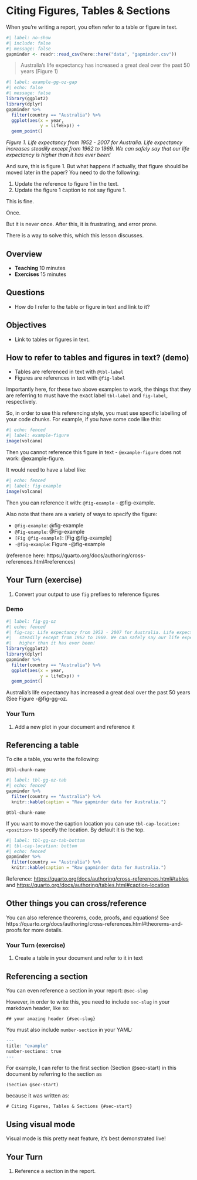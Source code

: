 # Citing Figures, Tables & Sections {#sec-start}

When you're writing a report, you often refer to a table or figure in text. 

```r
#| label: no-show
#| include: false
#| message: false
gapminder <- readr::read_csv(here::here("data", "gapminder.csv"))
```

> Australia's life expectancy has increased a great deal over the past 50 years (Figure 1)

```r
#| label: example-gg-oz-gap
#| echo: false
#| message: false
library(ggplot2)
library(dplyr)
gapminder %>%
  filter(country == "Australia") %>%
  ggplot(aes(x = year,
             y = lifeExp)) + 
  geom_point()
```

_Figure 1. Life expectancy from 1952 - 2007 for Australia. Life expectancy increases steadily except from 1962 to 1969. We can safely say that our life expectancy is higher than it has ever been!_

And sure, this is figure 1.
But what happens if actually, that figure should be moved later in the paper?
You need to do the following:

1. Update the reference to figure 1 in the text. 
1. Update the figure 1 caption to not say figure 1.

This is fine. 

Once. 

But it is never once. After this, it is frustrating, and error prone.

There is a way to solve this, which this lesson discusses.

## Overview

* **Teaching** 10 minutes
* **Exercises** 15 minutes

## Questions

* How do I refer to the table or figure in text and link to it?

## Objectives

* Link to tables or figures in text.

## How to refer to tables and figures in text? (demo)

- Tables are referenced in text with `@tbl-label`
- Figures are references in text with `@fig-label`

Importantly here, for these two above examples to work, the things that they are referring to must have the exact label `tbl-label` and `fig-label`, respectively.

So, in order to use this referencing style, you must use specific labelling of your code chunks. For example, if you have some code like this:

```r
#| echo: fenced
#| label: example-figure
image(volcano)
```

Then you cannot reference this figure in text - `@example-figure` does not work: @example-figure.

It would need to have a label like:

```r
#| echo: fenced
#| label: fig-example
image(volcano)
```

Then you can reference it with: `@fig-example` - @fig-example.

Also note that there are a variety of ways to specify the figure:

- `@fig-example`: @fig-example
- `@Fig-example`: @Fig-example
- `[Fig @fig-example]`: [Fig @fig-example]
- `-@fig-example`: Figure -@fig-example

(reference here: https://quarto.org/docs/authoring/cross-references.html#references)


## Your Turn (exercise)

1. Convert your output to use `fig` prefixes to reference figures

### Demo {.demo}

```r
#| label: fig-gg-oz
#| echo: fenced
#| fig-cap: Life expectancy from 1952 - 2007 for Australia. Life expectancy increases
#|   steadily except from 1962 to 1969. We can safely say our life expectancy is
#|   higher than it has ever been!
library(ggplot2)
library(dplyr)
gapminder %>%
  filter(country == "Australia") %>%
  ggplot(aes(x = year,
             y = lifeExp)) + 
  geom_point()
```

Australia's life expectancy has increased a great deal over the past 50 years (See Figure -@fig-gg-oz.

### Your Turn {.exercise}

1. Add a new plot in your document and reference it

## Referencing a table

To cite a table, you write the following:

`@tbl-chunk-name`

```r
#| label: tbl-gg-oz-tab
#| echo: fenced
gapminder %>%
  filter(country == "Australia") %>%
  knitr::kable(caption = "Raw gapminder data for Australia.")
```

`@tbl-chunk-name`

If you want to move the caption location you can use `tbl-cap-location: <position>` to specify the location. By default it is the top.

```r
#| label: tbl-gg-oz-tab-bottom
#| tbl-cap-location: bottom
#| echo: fenced
gapminder %>%
  filter(country == "Australia") %>%
  knitr::kable(caption = "Raw gapminder data for Australia.")
```

Reference: <https://quarto.org/docs/authoring/cross-references.html#tables> and <https://quarto.org/docs/authoring/tables.html#caption-location>

## Other things you can cross/reference

You can also reference theorems, code, proofs, and equations! See https://quarto.org/docs/authoring/cross-references.html#theorems-and-proofs for more details.

### Your Turn (exercise)

1. Create a table in your document and refer to it in text

## Referencing a section

You can even reference a section in your report: `@sec-slug`

However, in order to write this, you need to include `sec-slug` in your markdown header, like so:

```
## your amazing header {#sec-slug}
```

You must also include `number-section` in your YAML:

```r
---
title: "example"
number-sections: true
---
```

For example, I can refer to the first section (Section @sec-start) in this document by referring to the section as 

`(Section @sec-start)`

because it was written as:

```
# Citing Figures, Tables & Sections {#sec-start}
```


## Using visual mode {.demo}

Visual mode is this pretty neat feature, it's best demonstrated live!


## Your Turn {.exercise}

1. Reference a section in the report.

